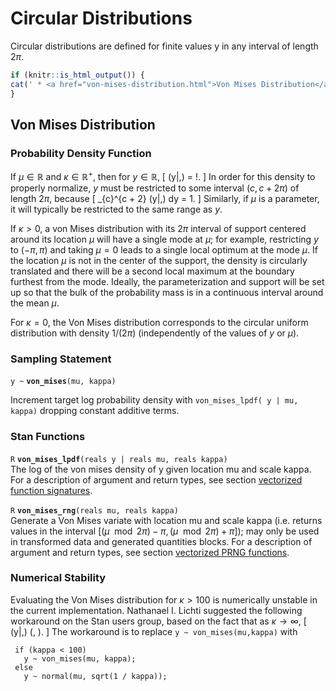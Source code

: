 # Circular Distributions

Circular distributions are defined for finite values y in any interval
of length $2\pi$.

```r
if (knitr::is_html_output()) {
cat(' * <a href="von-mises-distribution.html">Von Mises Distribution</a>\n')
}
```

## Von Mises Distribution

### Probability Density Function

If $\mu \in \mathbb{R}$ and $\kappa \in \mathbb{R}^+$, then for $y \in
\mathbb{R}$, \[ \text{VonMises}(y|\mu,\kappa) =
\frac{\exp(\kappa\cos(y-\mu))}{2\pi I_0(\kappa)} \!. \] In order for
this density to properly normalize, $y$ must be restricted to some
interval  $(c, c + 2\pi)$ of length $2 \pi$, because \[ \int_{c}^{c +
2\pi} \text{VonMises}(y|\mu,\kappa) dy = 1. \] Similarly, if $\mu$ is
a parameter, it will typically be restricted to the same range as $y$.

If $\kappa > 0$, a von Mises distribution with its $2 \pi$ interval of
support centered around its location $\mu$ will have a single mode at $\mu$;
for example, restricting $y$ to $(-\pi,\pi)$ and taking $\mu = 0$ leads to
a single local optimum at the mode $\mu$.  If the location $\mu$ is
not in the center of the support, the density is circularly translated
and there will be a second local maximum at the boundary furthest from
the mode.  Ideally, the parameterization and support will be set up so
that the bulk of the probability mass is in a continuous interval
around the mean $\mu$.

For $\kappa = 0$, the Von Mises distribution corresponds to the
circular uniform distribution with density $1 / (2 \pi)$ (independently
of the values of $y$ or $\mu$).

### Sampling Statement

`y ~ ` **`von_mises`**`(mu, kappa)`

Increment target log probability density with `von_mises_lpdf( y | mu, kappa)`
dropping constant additive terms.
<!-- real; von_mises ~; -->
\index{{\tt \bfseries von\_mises }!sampling statement|hyperpage}

### Stan Functions

<!-- R; von_mises_lpdf; (reals y | reals mu, reals kappa); -->
\index{{\tt \bfseries von\_mises\_lpdf }!{\tt (reals y \textbar\ reals mu, reals kappa): R}|hyperpage}

`R` **`von_mises_lpdf`**`(reals y | reals mu, reals kappa)`<br>\newline
The log of the von mises density of y given location mu and scale
kappa. For a description of argument and return types, see section
[vectorized function signatures](#prob-vectorization).

<!-- R; von_mises_rng; (reals mu, reals kappa); -->
\index{{\tt \bfseries von\_mises\_rng }!{\tt (reals mu, reals kappa): R}|hyperpage}

`R` **`von_mises_rng`**`(reals mu, reals kappa)`<br>\newline
Generate a Von Mises variate with location mu and scale kappa (i.e.
returns values in the interval $[(\mu \mod 2\pi)-\pi,(\mu \mod
2\pi)+\pi]$); may only be used in transformed data and generated quantities
blocks. For a description of argument and return types, see section
[vectorized PRNG functions](#prng-vectorization).

### Numerical Stability

Evaluating the Von Mises distribution for $\kappa > 100$ is
numerically unstable in the current implementation.  Nathanael I.
Lichti suggested the following workaround on the Stan users group,
based on the fact that as $\kappa \rightarrow \infty$, \[
\text{VonMises}(y|\mu,\kappa) \rightarrow \text{Normal}(\mu, \sqrt{1 /
\kappa}). \] The workaround is to replace `y ~ von_mises(mu,kappa)`
with

```
 if (kappa < 100)
   y ~ von_mises(mu, kappa);
 else
   y ~ normal(mu, sqrt(1 / kappa));
```

